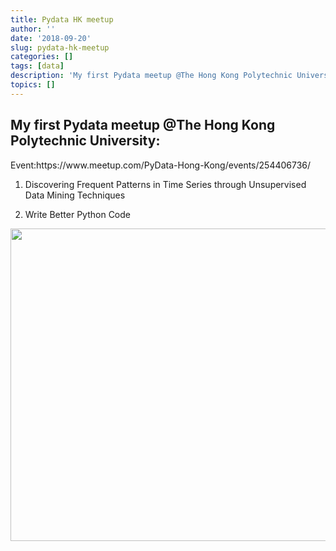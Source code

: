 ```yaml
---
title: Pydata HK meetup
author: ''
date: '2018-09-20'
slug: pydata-hk-meetup
categories: []
tags: [data]
description: 'My first Pydata meetup @The Hong Kong Polytechnic University'
topics: []
---
```



## My first Pydata meetup @The Hong Kong Polytechnic University:

Event:https://www.meetup.com/PyData-Hong-Kong/events/254406736/

1. Discovering Frequent Patterns in Time Series through Unsupervised Data Mining Techniques

2. Write Better Python Code

![](/post/pydata-hk-meetup/pydata-hk-meetup_1809_01.jpg){width=730px height=500px}

